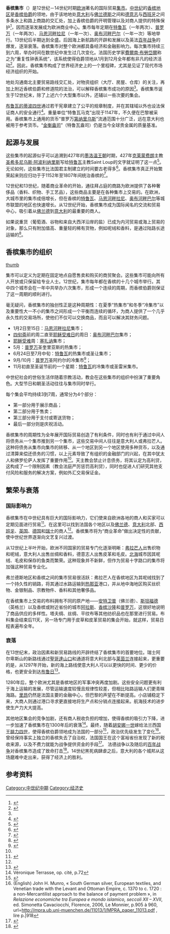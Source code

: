 '''香槟集市'''（{{lang-fr|Foires de Champagne}}）是12世纪－14世纪时期[[欧洲|欧洲]]著名的国际贸易[[集市|集市]]。[[中世纪|中世纪]]的[[香槟地区|香槟地区]]是[[香槟伯爵|香槟伯爵]]的领地，由于该地地处[[意大利|意大利]]与[[佛兰德斯|佛兰德斯]]之间和[[德意志|德意志]]与[[西班牙|西班牙]]之间多条水上和路上商路的交汇处，加上香槟伯爵的开明管理以及对商人提供的特殊保护<ref name=":0">{{Ouvrage |author=M. Le Mené |title=L'économie médiévale |editor=PUF |location=Paris |year=1977 |isbn=}}</ref>，因而逐渐发展成为欧洲商业中心。集市每年定期在[[特鲁瓦|特鲁瓦]]（一年两次）、[[普罗万|普罗万]]（一年两次）、[[马恩河畔拉尼|马恩河畔拉尼]]（一年一次）、[[奥布河畔巴尔|奥布河畔巴尔]]（一年一次）等地举行。13世纪后半期达到全盛。后因海上新航路的开辟和发展以及英法[[百年战争|百年战争]]的爆发，逐渐衰落。香槟集市对整个欧洲都具备经济和金融影响力。每次集市持续三到六周，举办时间在数世纪中发生过几次变化。法国历史学家[[費爾南·布勞岱爾|費爾南·布勞岱爾]]称之为“重复性钟表系统”，该系统使得伯爵领地从1月到12月全年都有非凡的经济活动<ref>{{Lien web|language=fr|title=Vieux Troyes|url=http://vieuxtroyes.free.fr/t/foires.htm|date=3 novembre 2016|access-date=|archive-date=2017-07-07|archive-url=https://web.archive.org/web/20170707131400/http://vieuxtroyes.free.fr/t/foires.htm|dead-url=no}}</ref>。因此，香槟集市构成了世界经济史上的一个里程碑，尤其是见证了现代市场经济组织的开始。

地处沟通南北主要贸易路线交汇处，对物资组织（大厅、房屋、仓库）的关注，再加上附近香槟伯爵和修道院的法治，可以解释香槟集市成功的原因<ref name=":3" />。香槟集市诞生于12世纪末，除了上述六个大型集市以外，还辅以一些次要的集会。

[[蒂博四世_(布卢瓦)|布鲁瓦的蒂波四世]]通过若干宪章建立了公平的规章制度，并在其辖域以外也设法保证商人的安全通行<ref>{{Ouvrage |author1=Véronique Terrasse |title=Provins. Une commune du comté de Champagne et de Brie (1152-1355) |editor=Éditions L'Harmattan |year=2005 |pages=29 |isbn=}}</ref>。重量单位“特鲁瓦马克”出现于1147年，不久便在巴黎被采用。香槟集市上通用的货币“普罗万[[第纳里乌斯|第纳里乌斯]]”流通范围十分广泛，远在意大利也被用于参考货币。“[[金衡盎司|金衡盎司]]”（特鲁瓦盎司）仍是当今全球贵金属的质量基准。

== 起源与发展 ==

这些集市的起源似乎可以追溯到427年的[[墨洛温王朝|墨洛温王朝]]时期，427年[[克莱蒙费朗|克莱蒙费朗]]主教[[圣希多尼乌斯·阿波利纳里斯|圣希多尼乌斯·阿波利纳里斯]]写给[[特鲁瓦|特鲁瓦]]主教Saint Loup的文字就证明了这一点<ref>{{Lien web|title=Les Foires de Champagne - Troyes d'hier à aujourd'hui|url=http://www.jschweitzer.fr/les-foires-de-champagne/|access-date=2016-11-05|archive-date=2016-10-05|archive-url=https://web.archive.org/web/20161005134612/http://www.jschweitzer.fr/les-foires-de-champagne/|dead-url=no}}</ref>。无论如何，这些集市比法国君主制建立的时间要古老得多<ref name=":6">{{Ouvrage |language=en |first1=Olivier |last1=Coispeau |title=Finance Masters : A Brief History of International Financial Centers in the Last Millennium |editor=World Scientific Publishing UK |date=2016-08-12 |pages=368 |isbn=978-981-310-882-0 |url=https://books.google.fr/books?id=84MLkAEACAAJ |access-date=2016-10-04 |archive-date=2020-07-15 |archive-url=https://web.archive.org/web/20200715115825/https://books.google.fr/books?id=84MLkAEACAAJ |dead-url=no }}</ref>。香槟集市真正开始繁荣起来则应归功于于1152年至1807年间统治香槟的{{tsl|fr|Henri_Ier_de_Champagne||亨利一世}}<ref>{{Lien web|title=Henry the Liberal - Theodore Evergates|url=http://www.upenn.edu/pennpress/book/15500.html|access-date=2016-11-05|archive-date=2016-11-04|archive-url=https://web.archive.org/web/20161104024408/http://www.upenn.edu/pennpress/book/15500.html|dead-url=no}}</ref>。

12世纪和13世纪，随着商业革命的开始，通往拜占庭的商路为欧洲提供了各种奢侈品（香料、织物、手工艺品），这些商品主要是在各种集市上交易的。在欧洲，大城市里的集市成倍增长，但在香槟的[[特鲁瓦|特鲁瓦]]、[[马恩河畔拉尼|马恩河畔拉尼]]、[[奥布河畔巴尔|奥布河畔巴尔]]等城市联盟的地区也快速增长。从12世纪开始，香槟集市成为国际闻名的交流和贸易中心，吸引着从[[佛兰德|佛兰德]]到[[意大利|意大利]]的最重要的商人。

如果说重货（葡萄酒、谷物和来自大西洋沿岸的盐）已成为内河贸易或海上贸易的对象，那么只有附加值高、重量轻的稀有货物，例如呢绒和香料，是通过陆路长途运输的<ref name=":1">{{Ouvrage |author1=Thomas, Heinz |title=Beiträge zur Geschichte der Champagne-Messen im 14. Jahrhundert |editor=VSWG 64 |year=1997 |isbn=}}</ref>。

== 香槟集市的组织 ==

[[file:Scène_de_foire_-_ca_1400_-_BNF_Fr12559_f167.jpg|thumb]]

集市可以定义为定期在固定地点自愿售卖和购买的商贸聚会。这些集市可能向所有人开放或只保留给专业人士。12世纪，集市每年都在香槟的十几个城市举行。其中四个城市会在一年中共举办六次集市，形成一个连续的周期，而香槟伯爵则保证了这一周期的顺利进行。

毫无疑问，香槟集市的独创性正是这种周期性：在夏季“热集市”和冬季“冷集市”以及重要性大一不小的集市之间形成一个平衡而连续的循环，为商人提供了一个几乎永久性的交易场所，使他们不仅可以交换商品，而且可以解决其财务问题。

* 1月2日至15日：[[马恩河畔拉尼|马恩河畔拉尼]]集市；
* [[四旬斋|四旬斋]]前的周二直至[[耶稣受难|耶稣受难日]]的周日：[[奥布河畔巴尔|奥布河畔巴尔]]集市；
* [[耶稣受难|耶稣受难]]周：[[塞扎讷|塞扎讷]]集市；
* 5月：[[普罗万|普罗万]]圣奎里亚斯的热集市；
* 6月24日至7月中旬：[[特鲁瓦|特鲁瓦]]的热集市或圣让集市；
* 9月/10月：[[普罗万|普罗万]]圣阿约尔的冷集市<ref>{{Ouvrage |language=fr |first1=François |last1=Verdier |title=Saint-Ayoul de Provins (sub-title : un prieuré au temps des foires de Champagne) |editor=Dominique Guéniot |location=Langres |date=2009-01-01 |pages=289 |isbn=978-2-87825-455-6 |url=https://books.google.fr/books?id=gB1CAQAAIAAJ |access-date=2016-11-05 |archive-date=2020-07-15 |archive-url=https://web.archive.org/web/20200715150448/https://books.google.fr/books?id=gB1CAQAAIAAJ |dead-url=no }}</ref>；
* 11月初直至圣诞节前的一个星期：[[特鲁瓦|特鲁瓦]]的冷集市或圣雷米集市。

中世纪社会的世俗生活伴随着宗教活动，教会在这些集市的组织中扮演了重要角色。大型节日和朝圣活动往往与集市同时举行。

每个集会平均持续3到7周，通常分为4个部分：

* 第一部分用于展示商品；
* 第二部分用于售卖；
* 第三部分用于支付或寄送货物；
* 最后一部分则是庆祝活动。

香槟集市的周期性为全年展开国际贸易创造了有利条件，同时也有利于通过中间人将债务从一个集市推到另一个集市，这些交易中间人往往是意大利人或弗拉芒人。这种将债务从集市向集市的转移、从一个地区到另一个地区使用多种货币，以及通过清算来偿还债务的习惯，以上元素导致了有组织的金融部门的兴起，在其中犹太人和佛罗伦萨人发挥了重要作用<ref name=":6" />。天主教会禁止计息债务，将其认定为高利贷，这构成了一个限制因素（教会法庭严厉惩罚高利贷），同时也促进人们研究其他支付风险和服务的解决方案，例如外汇交易保证金。

== 繁荣与衰落 ==

=== 国际影响力 ===

香槟集市在中世纪具有巨大的国际影响力，它们使来自欧洲各地的商人和买家可以定期见面进行贸易<ref name=":3">{{Ouvrage |author1=H. Pirenne |title=Histoire économique de l’occident médiéval |editor= |location=Paris |year=1992 |isbn=}}</ref>。在这里可以找到法国各个地区以及[[佛兰德|佛兰德]]、[[意大利|意大利]]北部、[[西班牙|西班牙]]、[[英国|英国]]、[[德国|德国]]和[[瑞士|瑞士]]的商人<ref name=":1" />。香槟集市将为“商业革命”做出决定性的贡献，使中世纪世界逐渐向文艺复兴过渡。

从12世纪上半叶开始，欧洲不同国家的贸易专门化逐渐明晰：[[弗拉芒人|弗拉芒人]]出售织物和呢绒，意大利人出售丝绸和香料，德意志人出售皮革和毛皮。[[北海_(大西洋)|北海]]城市因其呢绒、毛皮和保存的鱼类而繁荣。这种现象并不新鲜，但作为贸易十字路口的集市将加强这种贸易专业化。

弗兰德斯地区和香槟之间的集市贸易很活跃：弗拉芒人在香槟地区为其呢绒找到了一个持久性的销路，将其通过水路运输到[[热那亚|热那亚]]港口，并从地中海地区购买丝织物、金银制品、宗教物件、香料和其他奢侈品。

在香槟集市上交易的布料拥有不同的原产地——[[安特卫普|安特卫普]]（佛兰德）、[[斯坦福德|斯坦福德]]（英格兰）以及香槟或附近省份的城市[[阿拉斯|阿拉斯]]、[[香槟沙隆|香槟沙隆]]和[[普罗万|普罗万]]，这很好地说明了商品供应的多样性。塔夫绸、丝绸、平纹布等其他纺织品也在那里进行贸易。布料集会结束后11天，另一场专门用于皮草和皮革贸易的集会开始，就这样，贸易日程表遍布全年。

=== 衰落 ===
在13世纪末，政治因素和新贸易路线的开辟终结了香槟集市的首要地位。瑞士阿尔卑斯山的新路线通过[[聖哥達山口|聖哥達山口]]和{{tsl|en|Simplon_Pass||辛普隆山口}}通道将意大利北部与[[莱茵兰|莱茵兰]]连接起来，更重要的是，从1297年开始，新的海上路线使意大利人可以以更快的时间、更少的价格，也更安全到达[[布鲁日|布鲁日]]<ref>{{Ouvrage |language=fr |first1=Fernand |last1=Braudel |title=La dynamique du capitalisme |editor=Flammarion |date=1985-01-01 |pages=120 |isbn=978-2-7003-0501-2 |url=https://books.google.fr/books/about/La_dynamique_du_capitalisme.html?hl=fr&id=PhONAAAAIAAJ |access-date=2016-11-05 |archive-date=2016-11-05 |archive-url=https://web.archive.org/web/20161105224448/https://books.google.fr/books/about/La_dynamique_du_capitalisme.html?hl=fr&id=PhONAAAAIAAJ |dead-url=no }}</ref>。

1280年后，整个欧洲尤其是香槟地区的军事冲突再度加剧。这些安全问题更有利于海上运输的发展，尽管运输速度较慢且规律性较差，但相比陆路运输人们更青睐海路。[[里昂|里昂]]仍然是法国主要的金融中心，但巴黎的声望在不断提高。小店铺稳定下来，大商人则通过港口寻求更直接地将生产点和分销点连接起来。航海技术的进步使生产力大大提高。

其他地区集会的竞争加剧，还有商人税收负担的​​增加，使得香槟的吸引力下降，进一步加速了香槟集市在1300年后的衰落<ref>Véronique Terrasse, op. cité, p.72</ref>。最终，随着[[胡安娜一世_(納瓦拉)|胡安娜一世]]嫁给法兰西国王[[腓力四世_(法兰西)|腓力四世]]，使得香槟伯爵领地成为法国的一部分<ref>{{Lien web|title=The counts of Champagne (site=lamop-intranet.univ-paris1.fr)|url=http://lamop-intranet.univ-paris1.fr/baudin/anglais/comtes/comtes.htm|access-date=2016-11-05|archive-date=2017-01-25|archive-url=https://web.archive.org/web/20170125135927/http://lamop-intranet.univ-paris1.fr/baudin/anglais/comtes/comtes.htm|dead-url=yes}}</ref>，政治优先级发生了变化<ref>(English) John H. Munro, « South German silver, European textiles, and Venetian trade with the Levant and Ottoman Empire, c. 1370 to c. 1720 : a non-Mercantilist approach to the balance of payment problem », in ''Relazione economiche tra Europea e mondo islamico, seccoli XII – XVII'', ed. Simonetta Cavaciocchi, Florence, 2006, Le Monnier, p.905 à 960, url=http://mpra.ub.uni-muenchen.de/11013/1/MPRA_paper_11013.pdf {{Wayback|url=http://mpra.ub.uni-muenchen.de/11013/1/MPRA_paper_11013.pdf |date=20200715150448 }}, lire p.|918</ref>。曾经保持事实上独立的香槟失去了自治权，法国国王在这个富裕省份发现了新的税收来源，以及不费力就能为战争提供资金的手段<ref>{{Lien web|title=Austrian Perspective on the History of Economic Thought (2 volume set)|url=http://store.mises.org/Austrian-Perspective-on-the-History-of-Economic-Thought-2-volume-set-P273C0.aspx|access-date=2016-11-05|archive-date=2017-01-09|archive-url=https://web.archive.org/web/20170109203941/http://store.mises.org/Austrian-Perspective-on-the-History-of-Economic-Thought-2-volume-set-P273C0.aspx|dead-url=no}}</ref>。 法德战争以及随后的[[百年战争|百年战争]]对香槟集市造成了致命打击<ref>{{Lien web|language=fr|title=Les foires de Champagne|url=http://chrisagde.free.fr/capetiens/foireschampagne.htm|date=|access-date=2016-11-05|archive-date=2005-03-07|archive-url=https://web.archive.org/web/20050307132959/http://chrisagde.free.fr/capetiens/foireschampagne.htm|dead-url=no}}</ref>。14世纪黑死病肆虐之后，意大利的各个城邦从这场磨难中走出来，获得了经济上的胜利。

==参考资料==
{{reflist}}
{{香槟伯国}}
[[Category:中世纪中期|Category:中世纪中期]]
[[Category:经济史|Category:经济史]]
